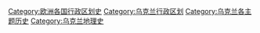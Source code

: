 [[Category:欧洲各国行政区划史|Category:欧洲各国行政区划史]]
[[Category:乌克兰行政区划|Category:乌克兰行政区划]]
[[Category:乌克兰各主题历史|Category:乌克兰各主题历史]]
[[Category:乌克兰地理史|Category:乌克兰地理史]]